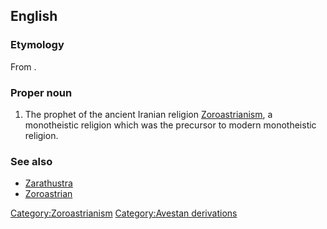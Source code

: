 ==English==
{{wikipedia}}

===Etymology===
From {{Gr.}} {{term|sc=Grek|Ζωροάστρης|tr=Zōroastrēs}}.

===Proper noun===
{{en-proper noun|-}}

# The prophet of the ancient Iranian religion [[Zoroastrianism]], a monotheistic religion which was the precursor to modern monotheistic religion.

===See also===
*[[Zarathustra]]
*[[Zoroastrian]]

[[Category:Zoroastrianism]]
[[Category:Avestan derivations]]